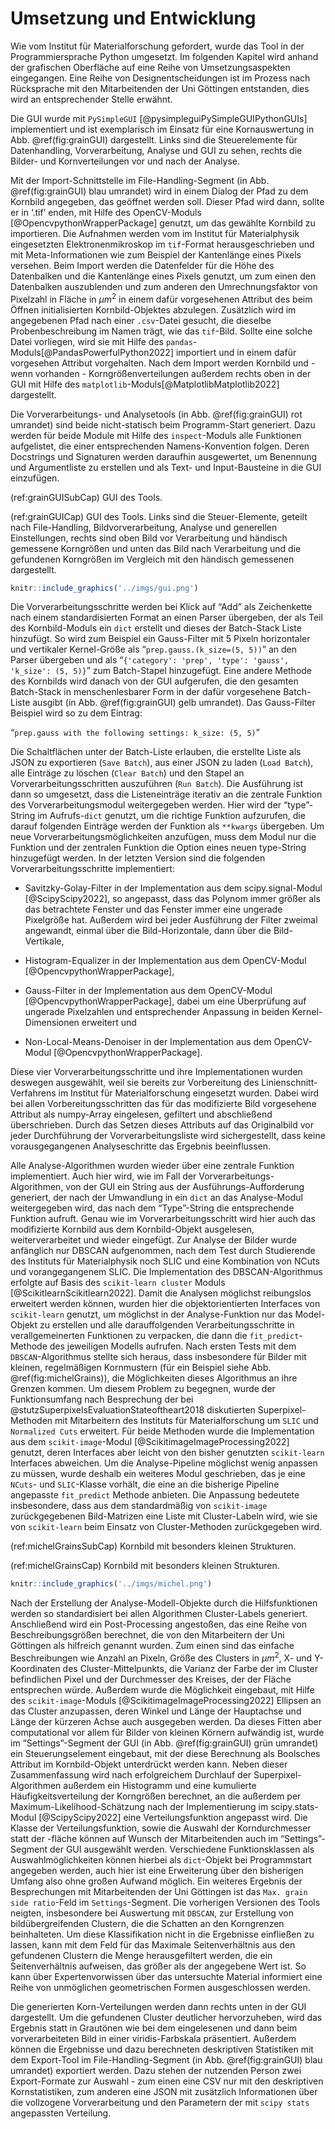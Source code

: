 # Umsetzung und Entwicklung
Wie vom Institut für Materialforschung gefordert, wurde das Tool in der Programmiersprache Python umgesetzt. 
Im folgenden Kapitel wird anhand der grafischen Oberfläche auf eine Reihe von Umsetzungsaspekten eingegangen. Eine Reihe von Designentscheidungen ist im Prozess nach Rücksprache mit den Mitarbeitenden der Uni Göttingen entstanden, dies wird an entsprechender Stelle erwähnt.

Die GUI wurde mit `PySimpleGUI` [@pysimpleguiPySimpleGUIPythonGUIs] implementiert und ist exemplarisch im Einsatz für eine Kornauswertung in Abb. \@ref(fig:grainGUI) dargestellt. Links sind die Steuerelemente für Datenhandling, Vorverarbeitung, Analyse und GUI zu sehen, rechts die Bilder- und Kornverteilungen vor und nach der Analyse. 

Mit der Import-Schnittstelle im File-Handling-Segment (in Abb. \@ref(fig:grainGUI) blau umrandet) wird in einem Dialog der Pfad zu dem Kornbild angegeben, das geöffnet werden soll. Dieser Pfad wird dann, sollte er in '.tif' enden, mit Hilfe des OpenCV-Moduls [@OpencvpythonWrapperPackage] genutzt, um das gewählte Kornbild zu importieren. Die Aufnahmen werden vom im Institut für Materialphysik eingesetzten Elektronenmikroskop im `tif`-Format herausgeschrieben und mit Meta-Informationen wie zum Beispiel der Kantenlänge eines Pixels versehen. Beim Import werden die Datenfelder für die Höhe des Datenbalken und die Kantenlänge eines Pixels genutzt, um zum einen den Datenbalken auszublenden und zum anderen den Umrechnungsfaktor von Pixelzahl in Fläche in $\mu m^2$ in einem dafür vorgesehenen Attribut des beim Öffnen initialisierten Kornbild-Objektes abzulegen. Zusätzlich wird im angegebenen Pfad nach einer `.csv`-Datei gesucht, die dieselbe Probenbeschreibung im Namen trägt, wie das `tif`-Bild. Sollte eine solche Datei vorliegen, wird sie mit Hilfe des `pandas`-Moduls[@PandasPowerfulPython2022] importiert und in einem dafür vorgesehen Attribut vorgehalten. Nach dem Import werden Kornbild und - wenn vorhanden - Korngrößenverteilungen außerdem rechts oben in der GUI mit Hilfe des `matplotlib`-Moduls[@MatplotlibMatplotlib2022] dargestellt.

Die Vorverarbeitungs- und Analysetools (in Abb. \@ref(fig:grainGUI) rot umrandet) sind beide nicht-statisch beim Programm-Start generiert. Dazu werden für beide Module mit Hilfe des `inspect`-Moduls alle Funktionen aufgelistet, die einer entsprechenden Namens-Konvention folgen. Deren Docstrings und Signaturen werden daraufhin ausgewertet, um Benennung und Argumentliste zu erstellen und als Text- und Input-Bausteine in die GUI einzufügen.

(ref:grainGUISubCap) GUI des Tools.

(ref:grainGUICap) GUI des Tools. Links sind die Steuer-Elemente, geteilt nach File-Handling, Bildvorverarbeitung, Analyse und generellen Einstellungen, rechts sind oben Bild vor Verarbeitung und händisch gemessene Korngrößen und unten das Bild nach Verarbeitung und die gefundenen Korngrößen im Vergleich mit den händisch gemessenen dargestellt.

```r
knitr::include_graphics('../imgs/gui.png')
```

Die Vorverarbeitungsschritte werden bei Klick auf "Add" als Zeichenkette nach einem standardisierten Format an einen Parser übergeben, der als Teil des Kornbild-Moduls ein `dict` erstellt und dieses der Batch-Stack Liste hinzufügt. So wird zum Beispiel ein Gauss-Filter mit 5 Pixeln horizontaler und vertikaler Kernel-Größe als "`prep.gauss.(k_size=(5, 5))`" an den Parser übergeben und als "`{'category': 'prep', 'type': 'gauss', 'k_size': (5, 5)}`" zum Batch-Stapel hinzugefügt. Eine andere Methode des Kornbilds wird danach von der GUI aufgerufen, die den gesamten Batch-Stack in menschenlesbarer Form in der dafür vorgesehene Batch-Liste ausgibt (in Abb. \@ref(fig:grainGUI) gelb umrandet). Das Gauss-Filter Beispiel wird so zu dem Eintrag: 

"`prep.gauss with the following settings:
k_size: (5, 5)
`"

Die Schaltflächen unter der Batch-Liste erlauben, die erstellte Liste als JSON zu exportieren (`Save Batch`), aus einer JSON zu laden (`Load Batch`), alle Einträge zu löschen (`Clear Batch`) und den Stapel an Vorverarbeitungsschritten auszuführen (`Run Batch`). 
Die Ausführung ist dann so umgesetzt, dass die Listeneinträge iterativ an die zentrale Funktion des Vorverarbeitungsmodul weitergegeben werden. Hier wird der "type"-String im Aufrufs-`dict` genutzt, um die richtige Funktion aufzurufen, die darauf folgenden Einträge werden der Funktion als `**kwargs` übergeben. Um neue Vorverarbeitungsmöglichkeiten anzufügen, muss dem Modul nur die Funktion und der zentralen Funktion die Option eines neuen type-String hinzugefügt werden.
In der letzten Version sind die folgenden Vorverarbeitungsschritte implementiert:

* Savitzky-Golay-Filter in der Implementation aus dem scipy.signal-Modul [@ScipyScipy2022], so angepasst, dass das Polynom immer größer als das betrachtete Fenster und das Fenster immer eine ungerade Pixelgröße hat. Außerdem wird bei jeder Ausführung der Filter zweimal angewandt, einmal über die Bild-Horizontale, dann über die Bild-Vertikale,

* Histogram-Equalizer in der Implementation aus dem OpenCV-Modul [@OpencvpythonWrapperPackage],

* Gauss-Filter in der Implementation aus dem OpenCV-Modul [@OpencvpythonWrapperPackage], dabei um eine Überprüfung auf ungerade Pixelzahlen und entsprechender Anpassung in beiden Kernel-Dimensionen erweitert und

* Non-Local-Means-Denoiser in der Implementation aus dem OpenCV-Modul [@OpencvpythonWrapperPackage].

Diese vier Vorverarbeitungsschritte und ihre Implementationen wurden deswegen ausgewählt, weil sie bereits zur Vorbereitung des Linienschnitt-Verfahrens im Institut für Materialforschung eingesetzt wurden. Dabei wird bei allen Vorbereitungsschritten das für das modifizierte Bild vorgesehene Attribut als numpy-Array eingelesen, gefiltert und abschließend überschrieben. Durch das Setzen dieses Attributs auf das Originalbild vor jeder Durchführung der Vorverarbeitungsliste wird sichergestellt, dass keine vorausgegangenen Analyseschritte das Ergebnis beeinflussen.

Alle Analyse-Algorithmen wurden wieder über eine zentrale Funktion implementiert. Auch hier wird, wie im Fall der Vorverarbeitungs-Algorithmen, von der GUI ein String aus der Ausführungs-Aufforderung generiert, der nach der Umwandlung in ein `dict` an das Analyse-Modul weitergegeben wird, das nach dem "Type"-String die entsprechende Funktion aufruft. Genau wie im Vorverarbeitungsschritt wird hier auch das modifizierte Kornbild aus dem Kornbild-Objekt ausgelesen, weiterverarbeitet und wieder eingefügt.
Zur Analyse der Bilder wurde anfänglich nur DBSCAN aufgenommen, nach dem Test durch Studierende des Instituts für Materialphysik noch SLIC und eine Kombination von NCuts und vorangegangenem SLIC. 
Die Implementation des DBSCAN-Algorithmus erfolgte auf Basis des `scikit-learn cluster` Moduls [@ScikitlearnScikitlearn2022]. Damit die Analysen möglichst reibungslos erweitert werden können, wurden hier die objektorientierten Interfaces von `scikit-learn` genutzt, um möglichst in der Analyse-Funktion nur das Model-Objekt zu erstellen und alle darauffolgenden Verarbeitungsschritte in verallgemeinerten Funktionen zu verpacken, die dann die `fit_predict`-Methode des jeweiligen Modells aufrufen. 
Nach ersten Tests mit dem `DBSCAN`-Algorithmus stellte sich heraus, dass insbesondere für Bilder mit kleinen, regelmäßigen Kornmustern (für ein Beispiel siehe Abb. \@ref(fig:michelGrains)), die Möglichkeiten dieses Algorithmus an ihre Grenzen kommen. Um diesem Problem zu begegnen, wurde der Funktionsumfang nach Besprechung der bei @stutzSuperpixelsEvaluationStateoftheart2018 diskutierten Superpixel-Methoden mit Mitarbeitern des Instituts für Materialforschung um `SLIC` und `Normalized Cuts` erweitert. Für beide Methoden wurde die Implementation aus dem `scikit-image`-Modul [@ScikitimageImageProcessing2022] genutzt, deren Interfaces aber leicht von den bisher genutzten `scikit-learn` Interfaces abweichen. Um die Analyse-Pipeline möglichst wenig anpassen zu müssen, wurde deshalb ein weiteres Modul geschrieben, das je eine `NCuts`- und `SLIC`-Klasse vorhält, die eine an die bisherige Pipeline angepasste `fit_predict` Methode anbieten. Die Anpassung bedeutete insbesondere, dass aus dem standardmäßig von `scikit-image` zurückgegebenen Bild-Matrizen eine Liste mit Cluster-Labeln wird, wie sie von `scikit-learn` beim Einsatz von Cluster-Methoden zurückgegeben wird.

(ref:michelGrainsSubCap) Kornbild mit besonders kleinen Strukturen.

(ref:michelGrainsCap) Kornbild mit besonders kleinen Strukturen. 

```r
knitr::include_graphics('../imgs/michel.png')
```

Nach der Erstellung der Analyse-Modell-Objekte durch die Hilfsfunktionen werden so standardisiert bei allen Algorithmen Cluster-Labels generiert. Anschließend wird ein Post-Processing angestoßen, das eine Reihe von Beschreibungsgrößen berechnet, die von den Mitarbeitern der Uni Göttingen als hilfreich genannt wurden. Zum einen sind das einfache Beschreibungen wie Anzahl an Pixeln, Größe des Clusters in $\mu m^2$, X- und Y-Koordinaten des Cluster-Mittelpunkts, die Varianz der Farbe der im Cluster befindlichen Pixel und der Durchmesser des Kreises, der der Fläche entsprechen würde. Außerdem wurde die Möglichkeit eingebaut, mit Hilfe des `scikit-image`-Moduls [@ScikitimageImageProcessing2022] Ellipsen an das Cluster anzupassen, deren Winkel und Länge der Hauptachse und Länge der kürzeren Achse auch ausgegeben werden. Da dieses Fitten aber computational vor allem für Bilder von kleinen Körnern aufwändig ist, wurde im "Settings"-Segment der GUI (in Abb. \@ref(fig:grainGUI) grün umrandet) ein Steuerungselement eingebaut, mit der diese Berechnung als Boolsches Attribut im Kornbild-Objekt unterdrückt werden kann.
Neben dieser Zusammenfassung wird nach erfolgreichem Durchlauf der Superpixel-Algorithmen außerdem ein Histogramm und eine kumulierte Häufigkeitsverteilung der Korngrößen berechnet, an die außerdem per Maximum-Likelihood-Schätzung nach der Implementierung im scipy.stats-Modul [@ScipyScipy2022] eine Verteilungsfunktion angepasst wird. Die Klasse der Verteilungsfunktion, sowie die Auswahl der Korndurchmesser statt der -fläche können auf Wunsch der Mitarbeitenden auch im "Settings"-Segment der GUI ausgewählt werden. Verschiedene Funktionsklassen als Auswahlmöglichkeiten können hierbei als `dict`-Objekt bei Programmstart angegeben werden, auch hier ist eine Erweiterung über den bisherigen Umfang also ohne großen Aufwand möglich.
Ein weiteres Ergebnis der Besprechungen mit Mitarbeitenden der Uni Göttingen ist das `Max. grain side ratio`-Feld im `Settings`-Segment. Die vorherigen Versionen des Tools neigten, insbesondere bei Auswertung mit `DBSCAN`, zur Erstellung von bildübergreifenden Clustern, die die Schatten an den Korngrenzen beinhalteten. Um diese Klassifikation nicht in die Ergebnisse einfließen zu lassen, kann mit dem Feld für das Maximale Seitenverhältnis aus den gefundenen Clustern die Menge herausgefiltert werden, die ein Seitenverhältnis aufweisen, das größer als der angegebene Wert ist. So kann über Expertenvorwissen über das untersuchte Material informiert eine Reihe von unmöglichen geometrischen Formen ausgeschlossen werden.

Die generierten Korn-Verteilungen werden dann rechts unten in der GUI dargestellt. Um die gefundenen Cluster deutlicher hervorzuheben, wird das Ergebnis statt in Grautönen wie bei dem eingelesenen und dann beim vorverarbeiteten Bild in einer viridis-Farbskala präsentiert. Außerdem können die Ergebnisse und dazu berechneten deskriptiven Statistiken mit dem Export-Tool im File-Handling-Segment (in Abb. \@ref(fig:grainGUI) blau umrandet) exportiert werden. Dazu stehen der nutzenden Person zwei Export-Formate zur Auswahl - zum einen eine CSV nur mit den deskriptiven Kornstatistiken, zum anderen eine JSON mit zusätzlich Informationen über die vollzogene Vorverarbeitung und den Parametern der mit `scipy stats` angepassten Verteilung.